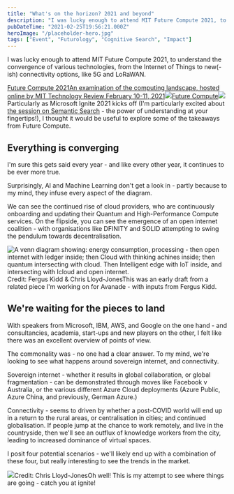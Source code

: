 ```yaml
---
title: "What's on the horizon? 2021 and beyond"
description: "I was lucky enough to attend MIT Future Compute 2021, to understand the convergence of various technologies, from the Internet of Things to new(-ish) connectivity options, like 5G and LoRaWAN.  Future Compute 2021An examination of the computing landscape, hosted online by MIT Technology Review February 10-11, 2021Future Compute [https://event"
pubDateTime: "2021-02-25T19:56:21.000Z"
heroImage: "/placeholder-hero.jpg"
tags: ["Event", "Futurology", "Cognitive Search", "Impact"]
---
```


I was lucky enough to attend MIT Future Compute 2021, to understand the convergence of various technologies, from the Internet of Things to new(-ish) connectivity options, like 5G and LoRaWAN.

[Future Compute 2021An examination of the computing landscape, hosted online by MIT Technology Review February 10-11, 2021![](https://assets.swoogo.com/uploads/tiny/842456-600074017c29b.png)Future Compute![](https://assets.swoogo.com/uploads/full/685594-5f7bb54135215.jpg)](https://event.technologyreview.com/future-compute-2021/home)Particularly as Microsoft Ignite 2021 kicks off (I'm particularly excited about [the session on Semantic Search](https://myignite.microsoft.com/sessions/cb258175-2e65-49fe-919c-23c88dca54c7?source=sessions) - the power of understanding at your fingertips!), I thought it would be useful to explore some of the takeaways from Future Compute.

## Everything is converging

I'm sure this gets said every year - and like every other year, it continues to be ever more true.

Surprisingly, AI and Machine Learning don't get a look in - partly because to my mind, they infuse every aspect of the diagram.

We can see the continued rise of cloud providers, who are continuously onboarding and updating their Quantum and High-Performance Compute services. On the flipside, you can see the emergence of an open internet coalition - with organisations like DFINITY and SOLID attempting to swing the pendulum towards decentralisation.

![A venn diagram showing: energy consumption, processing - then open internet with ledger inside; then Cloud with thinking achines inside; then quantum intersecting with cloud. Then Intelligent edge with IoT inside, and intersecting with Icloud and open internet.](/images/2021/02/diagram.png)Credit: Fergus Kidd & Chris Lloyd-JonesThis was an early draft from a related piece I'm working on for Avanade - with inputs from Fergus Kidd.

## We're waiting for the pieces to land

With speakers from Microsoft, IBM, AWS, and Google on the one hand - and consultancies, academia, start-ups and new players on the other, I felt like there was an excellent overview of points of view.

The commonality was - no one had a clear answer. To my mind, we're looking to see what happens around sovereign internet, and connectivity.

Sovereign internet - whether it results in global collaboration, or global fragmentation - can be demonstrated through moves like Facebook v Australia, or the various different Azure Cloud deployments (Azure Public, Azure China, and previously, German Azure.)

Connectivity - seems to driven by whether a post-COVID world will end up in a return to the rural areas, or centralisation in cities; and continued globalisation. If people jump at the chance to work remotely, and live in the countryside, then we'll see an outflux of knowledge workers from the city, leading to increased dominance of virtual spaces.

I posit four potential scenarios - we'll likely end up with a combination of these four, but really interesting to see the trends in the market.

![](/images/2021/02/image-25.png)Credit: Chris Lloyd-JonesOh well! This is my attempt to see where things are going - catch you at ignite!
